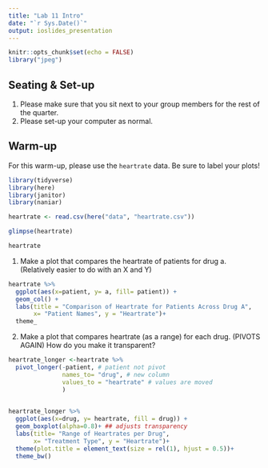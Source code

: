 ```yaml
---
title: "Lab 11 Intro"
date: "`r Sys.Date()`"
output: ioslides_presentation
---
```


```r
knitr::opts_chunk$set(echo = FALSE)
library("jpeg")
```

## Seating & Set-up
1. Please make sure that you sit next to your group members for the rest of the quarter.
2. Please set-up your computer as normal.

## Warm-up
For this warm-up, please use the `heartrate` data. Be sure to label your plots!
```r
library(tidyverse)
library(here)
library(janitor)
library(naniar)
```

```r
heartrate <- read.csv(here("data", "heartrate.csv"))
```
```r
glimpse(heartrate)
```

```r
heartrate
```

1. Make a plot that compares the heartrate of patients for drug a. (Relatively easier to do with an X and Y)
```r
heartrate %>% 
  ggplot(aes(x=patient, y= a, fill= patient)) +
  geom_col() +
  labs(title = "Comparison of Heartrate for Patients Across Drug A",
       x= "Patient Names", y = "Heartrate")+
  theme_
```

2. Make a plot that compares heartrate (as a range) for each drug. (PIVOTS AGAIN)
How do you make it transparent?
```r
heartrate_longer <-heartrate %>%
  pivot_longer(-patient, # patient not pivot
               names_to= "drug", # new column
               values_to = "heartrate" # values are moved
               )
  
```

```r
heartrate_longer %>% 
  ggplot(aes(x=drug, y= heartrate, fill = drug)) +
  geom_boxplot(alpha=0.8)+ ## adjusts transparency
  labs(title= "Range of Heartrates per Drug",
       x= "Treatment Type", y = "Heartrate")+
  theme(plot.title = element_text(size = rel(1), hjust = 0.5))+
  theme_bw()
```

